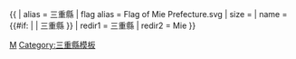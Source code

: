 {{ {{{1<noinclude>
|country showdata
</noinclude>}}}
| alias = 三重縣
| flag alias = Flag of Mie Prefecture.svg
| size = {{{size|}}}
| name = {{#if: {{{name|}}} | {{{name|}}} | 三重縣 }}
<noinclude>
| redir1 = 三重縣
| redir2 = Mie
</noinclude>
}}<noinclude>
[[Category:日本行政區劃資料模板|M]]
[[Category:三重縣模板]]
</noinclude>